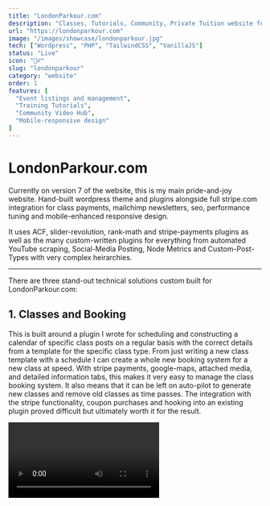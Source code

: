 ```yaml
---
title: "LondonParkour.com"
description: "Classes, Tutorials, Community, Private Tuition website for Parkour in London."
url: "https://londonparkour.com"
image: "/images/showcase/londonparkour.jpg"
tech: ["Wordpress", "PHP", "TailwindCSS", "VanillaJS"]
status: "Live"
icon: "🏃‍♂️"
slug: "londonparkour"
category: "website"
order: 1
features: [
  "Event listings and management",
  "Training Tutorials", 
  "Community Video Hub",
  "Mobile-responsive design"
]
---
```


# LondonParkour.com

Currently on version 7 of the website, this is my main pride-and-joy website. Hand-built wordpress theme and plugins alongside full stripe.com integration for class payments, mailchimp newsletters, seo, performance tuning and mobile-enhanced responsive design.

It uses ACF, slider-revolution, rank-math and stripe-payments plugins as well as the many custom-written plugins for everything from automated YouTube scraping, Social-Media Posting, Node Metrics and Custom-Post-Types with very complex heirarchies.

---

There are three stand-out technical solutions custom built for LondonParkour.com:

## 1. Classes and Booking

This is built around a plugin I wrote for scheduling and constructing a calendar of specific class posts on a regular basis with the correct details from a template for the specific class type.
From just writing a new class template with a schedule I can create a whole new booking system for a new class at speed. With stripe payments, google-maps, attached media, and detailed information tabs, this makes it very easy to manage the class booking system.
It also means that it can be left on auto-pilot to generate new classes and remove old classes as time passes. The integration with the stripe functionality, coupon purchases and hooking into an existing plugin proved difficult but ultimately worth it for the result.

<Video videoId="YaZH2bzwN04" title="My Video" />

## 2. Tutorials & Social-Media Posting

The social-media post plugin was built to help me automate my social media for LondonParkour. It utilises [make.com](https://make.com) to publish those videos with the help of my plugin sending a webhook JSON request to it.

<Video videoId="zWQ41asm6PY" title="My Video" />

## 3. Parkour Pulse API Scraping

The last main plugin was the API Scraper for YouTube/iTunes to generate curated video lists on the website for specific searches, playlists, groups of accounts and more. This was a major plugin for me at the time and really helped me delve deep into OOP with Wordpress and PHPUnit testing.

<Video videoId="T7c-xa6PSMQ" title="My Video" />


## Other Plugins

If you head over to the [projects section](/projects) and filter by 'wordpress-plugin' you'll see **most** of the plugins installed on the LondParkour.com website available. Make sure you check both public and archived.
As I build more plugins they are usually added to my github repositories and will be listed there and in the projects.